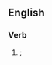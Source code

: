 ==English==

===Verb===
{{head|en|verb form}}

# {{en-third-person singular of|disspirit}}; {{alternative spelling of|dispirits|lang=en}}